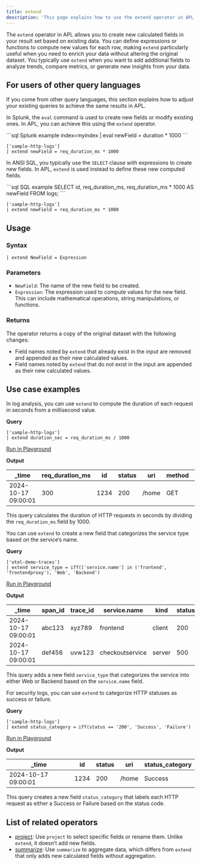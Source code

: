 ```yaml
---
title: extend
description: 'This page explains how to use the extend operator in APL.'
---
```


The `extend` operator in APL allows you to create new calculated fields in your result set based on existing data. You can define expressions or functions to compute new values for each row, making `extend` particularly useful when you need to enrich your data without altering the original dataset. You typically use `extend` when you want to add additional fields to analyze trends, compare metrics, or generate new insights from your data.

## For users of other query languages

If you come from other query languages, this section explains how to adjust your existing queries to achieve the same results in APL.

<AccordionGroup>
<Accordion title="Splunk SPL users">

In Splunk, the `eval` command is used to create new fields or modify existing ones. In APL, you can achieve this using the `extend` operator.

<CodeGroup>
```sql Splunk example
index=myindex
| eval newField = duration * 1000
```

```kusto APL equivalent
['sample-http-logs']
| extend newField = req_duration_ms * 1000
```
</CodeGroup>

</Accordion>
<Accordion title="ANSI SQL users">

In ANSI SQL, you typically use the `SELECT` clause with expressions to create new fields. In APL, `extend` is used instead to define these new computed fields.

<CodeGroup>
```sql SQL example
SELECT id, req_duration_ms, req_duration_ms * 1000 AS newField FROM logs;
```

```kusto APL equivalent
['sample-http-logs']
| extend newField = req_duration_ms * 1000
```
</CodeGroup>

</Accordion>
</AccordionGroup>

## Usage

### Syntax

```kusto
| extend NewField = Expression
```

### Parameters

- `NewField`: The name of the new field to be created.
- `Expression`: The expression used to compute values for the new field. This can include mathematical operations, string manipulations, or functions.

### Returns

The operator returns a copy of the original dataset with the following changes:
- Field names noted by `extend` that already exist in the input are removed and appended as their new calculated values.
- Field names noted by `extend` that do not exist in the input are appended as their new calculated values.

## Use case examples

<Tabs>
<Tab title="Log analysis">

In log analysis, you can use `extend` to compute the duration of each request in seconds from a millisecond value.

**Query**

```kusto
['sample-http-logs'] 
| extend duration_sec = req_duration_ms / 1000
```

[Run in Playground](https://play.axiom.co/axiom-play-qf1k/query?initForm=%7B%22apl%22%3A%22%5B%27sample-http-logs%27%5D%20%7C%20extend%20duration_sec%20%3D%20req_duration_ms%20%2F%201000%22%7D)

**Output**

| _time              | req_duration_ms | id   | status | uri          | method | geo.city | geo.country | duration_sec |
|--------------------|-----------------|------|--------|--------------|--------|----------|-------------|--------------|
| 2024-10-17 09:00:01| 300             | 1234 | 200    | /home        | GET    | London   | UK          | 0.3          |

This query calculates the duration of HTTP requests in seconds by dividing the `req_duration_ms` field by 1000.

</Tab>
<Tab title="OpenTelemetry traces">

You can use `extend` to create a new field that categorizes the service type based on the service’s name.

**Query**

```kusto
['otel-demo-traces'] 
| extend service_type = iff(['service.name'] in ('frontend', 'frontendproxy'), 'Web', 'Backend')
```

[Run in Playground](https://play.axiom.co/axiom-play-qf1k/query?initForm=%7B%22apl%22%3A%22%5B%27otel-demo-traces%27%5D%20%7C%20extend%20service_type%20%3D%20iff%28%5B%27service.name%27%5D%20in%20%28%27frontend%27%2C%20%27frontendproxy%27%29%2C%20%27Web%27%2C%20%27Backend%27%29%22%7D)

**Output**

| _time              | span_id | trace_id | service.name      | kind    | status_code | service_type |
|--------------------|---------|----------|-------------------|---------|-------------|--------------|
| 2024-10-17 09:00:01| abc123  | xyz789   | frontend          | client  | 200         | Web          |
| 2024-10-17 09:00:01| def456  | uvw123   | checkoutservice   | server  | 500         | Backend      |

This query adds a new field `service_type` that categorizes the service into either Web or Backend based on the `service.name` field.
</Tab>
<Tab title="Security logs">

For security logs, you can use `extend` to categorize HTTP statuses as success or failure.

**Query**

```kusto
['sample-http-logs'] 
| extend status_category = iff(status == '200', 'Success', 'Failure')
```

[Run in Playground](https://play.axiom.co/axiom-play-qf1k/query?initForm=%7B%22apl%22%3A%22%5B%27sample-http-logs%27%5D%20%7C%20extend%20status_category%20%3D%20iff%28status%20%3D%3D%20%27200%27%2C%20%27Success%27%2C%20%27Failure%27%29%22%7D)

**Output**

| _time              | id   | status | uri          | status_category |
|--------------------|------|--------|--------------|-----------------|
| 2024-10-17 09:00:01| 1234 | 200    | /home        | Success         |

This query creates a new field `status_category` that labels each HTTP request as either a Success or Failure based on the status code.

</Tab>
</Tabs>

## List of related operators

- [project](/apl/tabular-operators/project-operator): Use `project` to select specific fields or rename them. Unlike `extend`, it doesn’t add new fields.
- [summarize](/apl/tabular-operators/summarize-operator): Use `summarize` to aggregate data, which differs from `extend` that only adds new calculated fields without aggregation.
